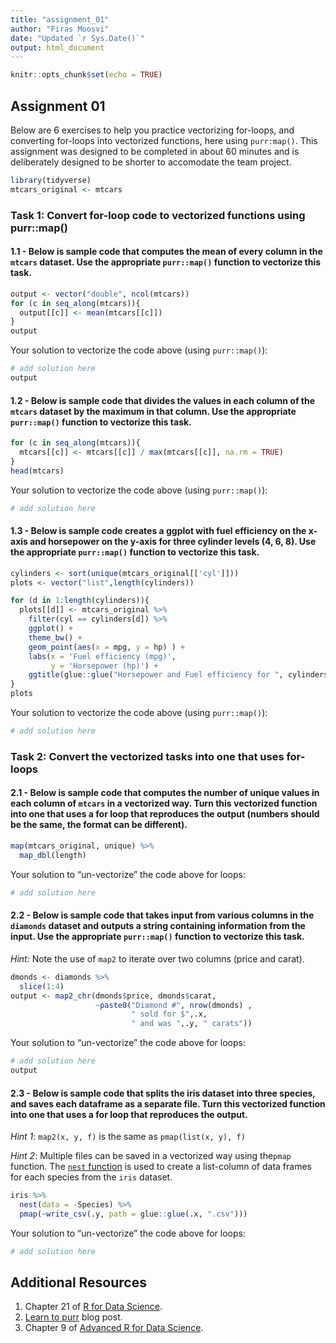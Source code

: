 ```yaml
---
title: "assignment_01"
author: "Firas Moosvi"
date: "Updated `r Sys.Date()`"
output: html_document
---
```


```r
knitr::opts_chunk$set(echo = TRUE)
```

## Assignment 01

Below are 6 exercises to help you practice vectorizing for-loops, and converting for-loops into vectorized functions, here using `purr:map()`.
This assignment was designed to be completed in about 60 minutes and is deliberately designed to be shorter to accomodate the team project.

```r
library(tidyverse)
mtcars_original <- mtcars
```
### Task 1: Convert for-loop code to vectorized functions using purr::map()

#### 1.1 - Below is sample code that computes the mean of every column in the `mtcars` dataset. Use the appropriate `purr::map()` function to vectorize this task.

```r
output <- vector("double", ncol(mtcars))
for (c in seq_along(mtcars)){
  output[[c]] <- mean(mtcars[[c]])
}
output
```

Your solution to vectorize the code above (using `purr::map()`):

```r
# add solution here
output
```

#### 1.2 - Below is sample code that divides the values in each column of the `mtcars` dataset by the maximum in that column. Use the appropriate `purr::map()` function to vectorize this task.

```r
for (c in seq_along(mtcars)){
  mtcars[[c]] <- mtcars[[c]] / max(mtcars[[c]], na.rm = TRUE)
}
head(mtcars)
```

Your solution to vectorize the code above (using `purr::map()`):

```r
# add solution here
```
#### 1.3 - Below is sample code creates a ggplot with fuel efficiency on the x-axis and horsepower on the y-axis for three cylinder levels (4, 6, 8). Use the appropriate `purr::map()` function to vectorize this task.

```r
cylinders <- sort(unique(mtcars_original[['cyl']]))
plots <- vector("list",length(cylinders))

for (d in 1:length(cylinders)){
  plots[[d]] <- mtcars_original %>% 
    filter(cyl == cylinders[d]) %>%
    ggplot() + 
    theme_bw() +
    geom_point(aes(x = mpg, y = hp) ) + 
    labs(x = 'Fuel efficiency (mpg)',
         y = 'Horsepower (hp)') + 
    ggtitle(glue::glue("Horsepower and Fuel efficiency for ", cylinders[d], " cylinders"))
}
plots
```

Your solution to vectorize the code above (using `purr::map()`):

```r
# add solution here
```

### Task 2: Convert the vectorized tasks into one that uses for-loops

#### 2.1  - Below is sample code that computes the number of unique values in each column of `mtcars` in a vectorized way. Turn this vectorized function into one that uses a for loop that reproduces the output (numbers should be the same, the format can be different).
```r
map(mtcars_original, unique) %>% 
  map_dbl(length)
```

Your solution to "un-vectorize" the code above for loops:

```r
# add solution here
```

#### 2.2 - Below is sample code that takes input from various columns in the `diamonds` dataset and outputs a string containing information from the input. Use the appropriate `purr::map()` function to vectorize this task.

*Hint:* Note the use of `map2` to iterate over two columns (price and carat).

```r
dmonds <- diamonds %>% 
  slice(1:4)
output <- map2_chr(dmonds$price, dmonds$carat, 
                   ~paste0("Diamond #", nrow(dmonds) ,
                           " sold for $",.x,
                           " and was ",.y, " carats"))
```

Your solution to "un-vectorize" the code above for loops:

```r
# add solution here
output
```

#### 2.3 - Below is sample code that splits the iris dataset into three species, and saves each dataframe as a separate file. Turn this vectorized function into one that uses a for loop that reproduces the output.

*Hint 1*: `map2(x, y, f)` is the same as `pmap(list(x, y), f)`

*Hint 2*: Multiple files can be saved in a vectorized way using the`pmap` function. The [`nest` function](https://tidyr.tidyverse.org/reference/nest.html) is used to create a list-column of data frames for each species from the `iris` dataset.

```r
iris %>%
  nest(data = -Species) %>%
  pmap(~write_csv(.y, path = glue::glue(.x, ".csv")))
```

Your solution to "un-vectorize" the code above for loops:

```r
# add solution here
```

## Additional Resources

1. Chapter 21 of [R for Data Science](https://r4ds.had.co.nz/iteration.html).
2. [Learn to purr](http://www.rebeccabarter.com/blog/2019-08-19_purrr/) blog post.
3. Chapter 9 of [Advanced R for Data Science](https://adv-r.hadley.nz/functionals.html).